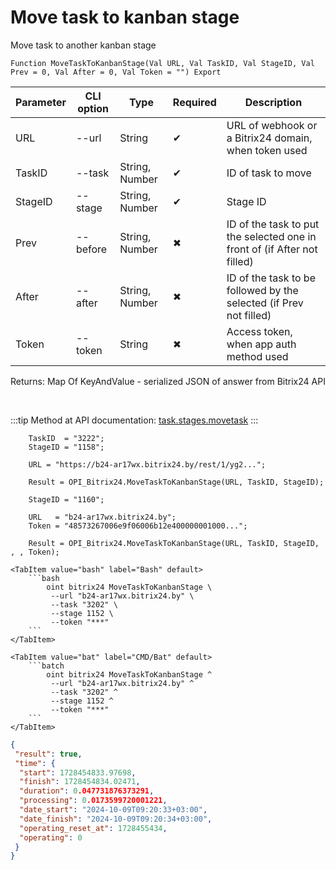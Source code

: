 ﻿---
sidebar_position: 5
---


# Move task to kanban stage
 Move task to another kanban stage



`Function MoveTaskToKanbanStage(Val URL, Val TaskID, Val StageID, Val Prev = 0, Val After = 0, Val Token = "") Export`

  | Parameter | CLI option | Type | Required | Description |
  |-|-|-|-|-|
  | URL | --url | String | &#x2714; | URL of webhook or a Bitrix24 domain, when token used |
  | TaskID | --task | String, Number | &#x2714; | ID of task to move |
  | StageID | --stage | String, Number | &#x2714; | Stage ID |
  | Prev | --before | String, Number | &#x2716; | ID of the task to put the selected one in front of (if After not filled) |
  | After | --after | String, Number | &#x2716; | ID of the task to be followed by the selected (if Prev not filled) |
  | Token | --token | String | &#x2716; | Access token, when app auth method used |

  
  Returns:  Map Of KeyAndValue - serialized JSON of answer from Bitrix24 API

<br/>

:::tip
Method at API documentation: [task.stages.movetask](https://dev.1c-bitrix.ru/rest_help/tasks/task/kanban/task_stages_movetask.php)
:::
<br/>


```bsl title="1C:Enterprise/OneScript code example"
    TaskID  = "3222";
    StageID = "1158";

    URL = "https://b24-ar17wx.bitrix24.by/rest/1/yg2...";

    Result = OPI_Bitrix24.MoveTaskToKanbanStage(URL, TaskID, StageID);

    StageID = "1160";

    URL   = "b24-ar17wx.bitrix24.by";
    Token = "48573267006e9f06006b12e400000001000...";

    Result = OPI_Bitrix24.MoveTaskToKanbanStage(URL, TaskID, StageID, , , Token);
```
 

 <Tabs>
  
    <TabItem value="bash" label="Bash" default>
        ```bash
            oint bitrix24 MoveTaskToKanbanStage \
             --url "b24-ar17wx.bitrix24.by" \
             --task "3202" \
             --stage 1152 \
             --token "***"
        ```
    </TabItem>
  
    <TabItem value="bat" label="CMD/Bat" default>
        ```batch
            oint bitrix24 MoveTaskToKanbanStage ^
             --url "b24-ar17wx.bitrix24.by" ^
             --task "3202" ^
             --stage 1152 ^
             --token "***"
        ```
    </TabItem>
</Tabs>


```json title="Result"
{
 "result": true,
 "time": {
  "start": 1728454833.97698,
  "finish": 1728454834.02471,
  "duration": 0.047731876373291,
  "processing": 0.0173599720001221,
  "date_start": "2024-10-09T09:20:33+03:00",
  "date_finish": "2024-10-09T09:20:34+03:00",
  "operating_reset_at": 1728455434,
  "operating": 0
 }
}
```
